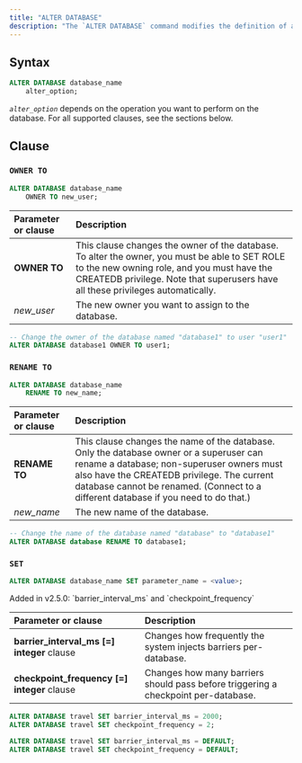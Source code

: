 ```yaml
---
title: "ALTER DATABASE"
description: "The `ALTER DATABASE` command modifies the definition of a database."
---
```


## Syntax

```sql
ALTER DATABASE database_name
    alter_option;
```

_`alter_option`_ depends on the operation you want to perform on the database. For all supported clauses, see the sections below.

## Clause
### `OWNER TO`

```sql
ALTER DATABASE database_name
    OWNER TO new_user;
```

| Parameter or clause | Description                                                                                                                                                                                                                     |
| :------------------ | :------------------------------------------------------------------------------------------------------------------------------------------------------------------------------------------------------------------------------ |
| **OWNER TO**        | This clause changes the owner of the database. To alter the owner, you must be able to SET ROLE to the new owning role, and you must have the CREATEDB privilege. Note that superusers have all these privileges automatically. |
| _new\_user_         | The new owner you want to assign to the database.                                                                                                                                                                               |

```sql
-- Change the owner of the database named "database1" to user "user1"
ALTER DATABASE database1 OWNER TO user1;
```

### `RENAME TO`

```sql
ALTER DATABASE database_name
    RENAME TO new_name;
```

| Parameter or clause | Description                                                                                                                                                                                                                                                               |
| :------------------ | :------------------------------------------------------------------------------------------------------------------------------------------------------------------------------------------------------------------------------------------------------------------------ |
| **RENAME TO**       | This clause changes the name of the database. Only the database owner or a superuser can rename a database; non-superuser owners must also have the CREATEDB privilege. The current database cannot be renamed. (Connect to a different database if you need to do that.) |
| _new\_name_         | The new name of the database.                                                                                                                                                                                                                                             |

```sql
-- Change the name of the database named "database" to "database1"
ALTER DATABASE database RENAME TO database1;
```

### `SET`

```sql
ALTER DATABASE database_name SET parameter_name = <value>;
```

<Note>
Added in v2.5.0: `barrier_interval_ms` and `checkpoint_frequency`
</Note>

| Parameter or clause | Description                                                                                                                                                                                                                                                               |
| :------------------ | :------------------------------------------------------------------------------------------------------------------------------------------------------------------------------------------------------------------------------------------------------------------------ |
| **barrier_interval_ms [=] integer** clause | Changes how frequently the system injects barriers per-database.|
| **checkpoint_frequency [=] integer** clause | Changes how many barriers should pass before triggering a checkpoint per-database.|

```sql Alter existing database
ALTER DATABASE travel SET barrier_interval_ms = 2000;
ALTER DATABASE travel SET checkpoint_frequency = 2;
```

```sql Revert to global default
ALTER DATABASE travel SET barrier_interval_ms = DEFAULT;
ALTER DATABASE travel SET checkpoint_frequency = DEFAULT;
```
